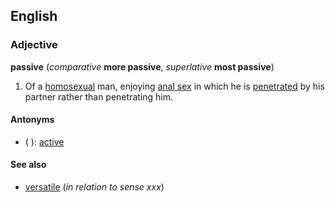 ==English==
===Adjective===
'''passive''' (''comparative'' '''more passive''', ''superlative'' '''most passive''')

<!-- other definitions needed here -->

#Of a [[homosexual]] man, enjoying [[anal sex]] in which he is [[penetrate|penetrated]] by his partner rather than penetrating him.

====Antonyms====
*( ): [[active]] <!--others to go here as more definitions are added-->

====See also====
*[[versatile]] (''in relation to sense xxx'') <!--homosexual sense-->